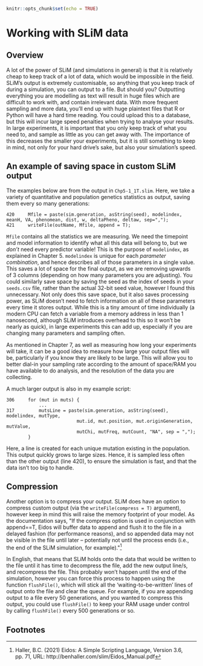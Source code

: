 ```r
knitr::opts_chunk$set(echo = TRUE)
```


# Working with SLiM data

## Overview

A lot of the power of SLiM (and simulations in general) is that it is relatively cheap to keep track
of a lot of data, which would be impossible in the field. SLiM's output is extremely customisable,
so anything that you keep track of during a simulation, you can output to a file. But should you?
Outputting everything you are modelling as text will result in huge files which are difficult to 
work with, and contain irrelevant data. With more frequent sampling and more data, you'll end up with
huge plaintext files that R or Python will have a hard time reading. You could upload this to a 
database, but this will incur large speed penalties when trying to analyse your results. In large
experiments, it is important that you only keep track of what you need to, and sample as little 
as you can get away with. The importance of this decreases the smaller your experiments, but it is
still something to keep in mind, not only for your hard drive's sake, but also your simulation's
speed.


## An example of saving space in custom SLiM output

The examples below are from the output in `Chp5-1_1T.slim`. Here, we take a variety of quantitative
and population genetics statistics as output, saving them every so many generations:

```slim
420 	Mfile = paste(sim.generation, asString(seed), modelindex, meanH, VA, phenomean, dist, w, deltaPheno, deltaw, sep=",");
421	    writeFile(outName, Mfile, append = T);
```

`Mfile` contains all the statistics we are measuring. We need the timepoint and model information to identify what all this data
will belong to, but we _don't_ need every predictor variable! This is the purpose of `modelindex`, as explained in Chapter 5. 
`modelindex` is unique for each _parameter combination_, and hence describes all of those parameters in a single value. This saves
a lot of space for the final output, as we are removing upwards of 3 columns (depending on how many parameters you are adjusting).
You could similarly save space by saving the seed as the index of seeds in your `seeds.csv` file, rather than the actual 32-bit seed
value, however I found this unnecessary. 
Not only does this save space, but it also saves processing power, as SLiM doesn't need to fetch information on all of these parameters
every time it stores output. While this is a tiny amount of time individually (a modern CPU can fetch a variable from a memory address
in less than 1 nanosecond, although SLiM introduces overhead to this so it won't be nearly as quick), in large experiments this can 
add up, especially if you are changing many parameters and sampling often.

As mentioned in Chapter 7, as well as measuring how long your experiments will take, it can be a good idea to measure how large your 
output files will be, particularly if you know they are likely to be large. This will allow you to better dial-in your sampling rate
according to the amount of space/RAM you have available to do analysis, and the resolution of the data you are collecting.

A much larger output is also in my example script:

```slim
306     for (mut in muts) {
            ...
317         mutsLine = paste(sim.generation, asString(seed), modelindex, mutType, 
                          mut.id, mut.position, mut.originGeneration, mutValue, 
                          mutChi, mutFreq, mutCount, "NA", sep = ",");
        }

```

Here, a line is created for each unique mutation existing in the population. This output quickly grows to large sizes. Hence, it is sampled
less often than the other output (line 420), to ensure the simulation is fast, and that the data isn't too big to handle.

## Compression

Another option is to compress your output. SLiM does have an option to compress custom output (via the `writeFile(compress = T)` argument),
however keep in mind this will raise the memory footprint of your model. As the documentation says, \"If the compress option is used in conjunction 
with append==T, Eidos will buffer data to append and flush it to the file in a delayed fashion (for performance reasons), and so appended data 
may not be visible in the file until later – potentially not until the process ends (i.e., the end of the SLiM simulation, for example).\"[^fn9]

In English, that means that SLiM holds onto the data that would be written to the file until it has time to decompress the file, add the new output line/s,
and recompress the file. This probably won't happen until the end of the simulation, however you can force this process to happen using the 
function `flushFile()`, which will stick all the 'waiting-to-be-written' lines of output onto the file and clear the queue. For example, if you are
appending output to a file every 50 generations, and you wanted to compress this output, you could use `flushFile()` to keep your RAM usage under control
by calling `flushFile()` every 500 generations or so.

## Footnotes
[^fn9]: Haller, B.C. (2021) Eidos: A Simple Scripting Language, Version 3.6, pp. 71, URL: http://benhaller.com/slim/Eidos_Manual.pdf 